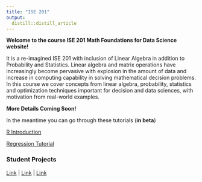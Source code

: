 ```yaml
---
title: "ISE 201"
output: 
  distill::distill_article
---
```





**Welcome to the course ISE 201 Math Foundations for Data Science website!**

It is a re-imagined ISE 201 with inclusion of Linear Algebra in addition to Probability and Statistics. Linear algebra and matrix operations have increasingly become pervasive with explosion in the amount of data and  increase in computing capability in solving mathematical decision problems. In this course we cover concepts from linear algebra, probability, statistics and optimization techniques important for decision and data sciences, with motivation from real-world examples.


**More Details Coming Soon!**

In the meantime you can go through these tutorials (**in beta**)

[R Introduction](https://ise194.shinyapps.io/R_Introduction_Tutorial/)

[Regression Tutorial](https://ise194.shinyapps.io/Regression_Tutorial/)


### Student Projects 
[Link]( https://priyanka-moorthy.github.io/college-majors.github.io/) | [Link](https://github.com/pauljmello/Wine-Data-Analysis/tree/6c4476382ca9b2f191d96a1615def25af964d83f) |
[Link](https://sockandsandal.github.io/BechdelAnalysis/)
